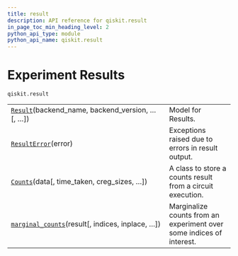 ```yaml
---
title: result
description: API reference for qiskit.result
in_page_toc_min_heading_level: 2
python_api_type: module
python_api_name: qiskit.result
---
```


<span id="module-qiskit.result" />

<span id="qiskit-result" />

<span id="experiment-results-qiskit-result" />

# Experiment Results

`qiskit.result`

|                                                                                                                    |                                                                      |
| ------------------------------------------------------------------------------------------------------------------ | -------------------------------------------------------------------- |
| [`Result`](qiskit.result.Result "qiskit.result.Result")(backend\_name, backend\_version, …\[, …])                  | Model for Results.                                                   |
| [`ResultError`](qiskit.result.ResultError "qiskit.result.ResultError")(error)                                      | Exceptions raised due to errors in result output.                    |
| [`Counts`](qiskit.result.Counts "qiskit.result.Counts")(data\[, time\_taken, creg\_sizes, …])                      | A class to store a counts result from a circuit execution.           |
| [`marginal_counts`](qiskit.result.marginal_counts "qiskit.result.marginal_counts")(result\[, indices, inplace, …]) | Marginalize counts from an experiment over some indices of interest. |


